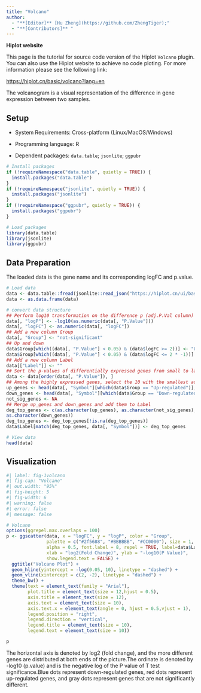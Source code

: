 ```yaml
---
title: "Volcano"
author:
  - "**[Editor]** [Hu Zheng](https://github.com/ZhengTiger);"
  - "**[Contributors]** "
---
```


::: callout-note
**Hiplot website**

This page is the tutorial for source code version of the Hiplot `Volcano` plugin. You can also use the Hiplot website to achieve no code ploting. For more information please see the following link:

<https://hiplot.cn/basic/volcano?lang=en>
:::

The volcanogram is a visual representation of the difference in gene expression between two samples.

## Setup

-   System Requirements: Cross-platform (Linux/MacOS/Windows)

-   Programming language: R

-   Dependent packages: `data.table`; `jsonlite`; `ggpubr`

```r
# Install packages
if (!requireNamespace("data.table", quietly = TRUE)) {
  install.packages("data.table")
}
if (!requireNamespace("jsonlite", quietly = TRUE)) {
  install.packages("jsonlite")
}
if (!requireNamespace("ggpubr", quietly = TRUE)) {
  install.packages("ggpubr")
}

# Load packages
library(data.table)
library(jsonlite)
library(ggpubr)
```

## Data Preparation

The loaded data is the gene name and its corresponding logFC and p.value.

```r
# Load data
data <- data.table::fread(jsonlite::read_json("https://hiplot.cn/ui/basic/volcano/data.json")$exampleData$textarea[[1]])
data <- as.data.frame(data)

# convert data structure
## Perform log10 transformation on the difference p (adj.P.Val column)
data[, "logP"] <- -log10(as.numeric(data[, "P.Value"]))
data[, "logFC"] <- as.numeric(data[, "logFC"])
## Add a new column Group
data[, "Group"] <- "not-significant"
## Up and down
data$Group[which((data[, "P.Value"] < 0.05) & (data$logFC >= 2))] <- "Up-regulated"
data$Group[which((data[, "P.Value"] < 0.05) & (data$logFC <= 2 * -1))] <- "Down-regulated"
## Add a new column Label
data[["Label"]] <- ""
## Sort the p-values of differentially expressed genes from small to large
data <- data[order(data[, "P.Value"]), ]
## Among the highly expressed genes, select the 10 with the smallest adj.P.Val
up_genes <- head(data[, "Symbol"][which(data$Group == "Up-regulated")], 10)
down_genes <- head(data[, "Symbol"][which(data$Group == "Down-regulated")], 10)
not_sig_genes <- NA
## Merge up_genes and down_genes and add them to Label
deg_top_genes <- c(as.character(up_genes), as.character(not_sig_genes),
as.character(down_genes))
deg_top_genes <- deg_top_genes[!is.na(deg_top_genes)]
data$Label[match(deg_top_genes, data[, "Symbol"])] <- deg_top_genes

# View data
head(data)
```

## Visualization

```r
#| label: fig-1volcano
#| fig-cap: "Volcano"
#| out.width: "95%"
#| fig-height: 5
#| fig-width: 6
#| warning: false
#| error: false
#| message: false

# Volcano
options(ggrepel.max.overlaps = 100)
p <- ggscatter(data, x = "logFC", y = "logP", color = "Group", 
               palette = c("#2f5688", "#BBBBBB", "#CC0000"), size = 1, 
               alpha = 0.5, font.label = 8, repel = TRUE, label=data$Label,
               xlab = "log2(Fold Change)", ylab = "-log10(P Value)",
               show.legend.text = FALSE) +
  ggtitle("Volcano Plot") +
  geom_hline(yintercept = -log(0.05, 10), linetype = "dashed") +
  geom_vline(xintercept = c(2, -2), linetype = "dashed") +
  theme_bw() +
  theme(text = element_text(family = "Arial"),
        plot.title = element_text(size = 12,hjust = 0.5),
        axis.title = element_text(size = 12),
        axis.text = element_text(size = 10),
        axis.text.x = element_text(angle = 0, hjust = 0.5,vjust = 1),
        legend.position = "right",
        legend.direction = "vertical",
        legend.title = element_text(size = 10),
        legend.text = element_text(size = 10))

p
```

The horizontal axis is denoted by log2 (fold change), and the more different genes are distributed at both ends of the picture.The ordinate is denoted by -log10 (p.value) and is the negative log of the P value of T test significance.Blue dots represent down-regulated genes, red dots represent up-regulated genes, and gray dots represent genes that are not significantly different.


